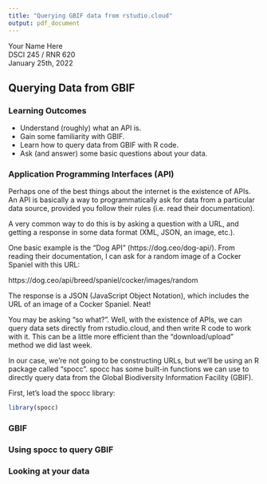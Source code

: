 ```yaml
---
title: "Querying GBIF data from rstudio.cloud"
output: pdf_document
---
```


Your Name Here  
DSCI 245 / RNR 620  
January 25th, 2022  

## Querying Data from GBIF


### Learning Outcomes 
* Understand (roughly) what an API is.
* Gain some familiarity with GBIF.
* Learn how to query data from GBIF with R code.
* Ask (and answer) some basic questions about your data.


### Application Programming Interfaces (API)

Perhaps one of the best things about the internet is the existence of APIs. An API is basically a way to programmatically ask for data from a particular data source, provided you follow their rules (i.e. read their documentation).

A very common way to do this is by asking a question with a URL, and getting a response in some data format (XML, JSON, an image, etc.).

One basic example is the "Dog API" (https://dog.ceo/dog-api/). From reading their documentation, I can ask for a random image of a Cocker Spaniel with this URL:

https://dog.ceo/api/breed/spaniel/cocker/images/random

The response is a JSON (JavaScript Object Notation), which includes the URL of an image of a Cocker Spaniel. Neat!


You may be asking "so what?". Well, with the existence of APIs, we can query data sets directly from rstudio.cloud, and then write R code to work with it. This can be a little more efficient than the "download/upload" method we did last week. 

In our case, we're not going to be constructing URLs, but we'll be using an R package called "spocc". spocc has some built-in functions we can use to directly query data from the Global Biodiversity Information Facility (GBIF).

First, let's load the spocc library:

```r
library(spocc)

```


### GBIF



### Using spocc to query GBIF





### Looking at your data







